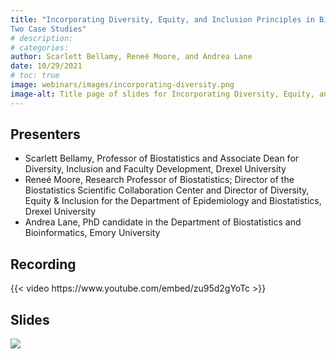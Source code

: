 ```yaml
---
title: "Incorporating Diversity, Equity, and Inclusion Principles in Biostatistics Courses:
Two Case Studies"
# description:
# categories:
author: Scarlett Bellamy, Reneé Moore, and Andrea Lane
date: 10/29/2021
# toc: true
image: webinars/images/incorporating-diversity.png
image-alt: Title page of slides for Incorporating Diversity, Equity, and Inclusion Principles in Biostatistics Courses presentation
---
```

## Presenters
* Scarlett Bellamy, Professor of Biostatistics and Associate Dean for Diversity, Inclusion and Faculty Development, Drexel University
* Reneé Moore, Research Professor of Biostatistics; Director of the Biostatistics Scientific Collaboration Center and Director of Diversity, Equity & Inclusion for the Department of Epidemiology and Biostatistics, Drexel University
* Andrea Lane, PhD candidate in the Department of Biostatistics and Bioinformatics, Emory University

## Recording
{{< video https://www.youtube.com/embed/zu95d2gYoTc >}}

## Slides
[![](/webinars/images/incorporating-diversity.png)](https://drive.google.com/file/d/1mKil-a244bGMPzaV6TcpPY74asFbi6no/view)